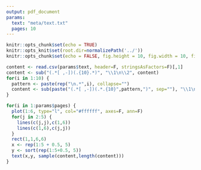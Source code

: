 ```yaml
---
output: pdf_document
params:
  text: "meta/text.txt"
  pages: 10
---
```


```r
knitr::opts_chunk$set(echo = TRUE)
knitr::opts_knit$set(root.dir=normalizePath('../'))
knitr::opts_chunk$set(echo = FALSE, fig.height = 10, fig.width = 10, fig.align = 'center', fig.pos = 'H')
```

```r
content <- read.csv(params$text, header=F, stringsAsFactors=F)[,1]
content <- sub("(.*[ ,-])(.{10}.*)", "\\1\n\\2", content)
for(i in 1:10) {
  pattern <- paste(rep("\n.*",i), collapse="")
  content <- sub(paste("(.*[ ,-])(.*.{10}",pattern,")", sep=""), "\\1\n\\2", content)
}

```


```r
for(i in 1:params$pages) {
  plot(1:6, type="l", col="#ffffff", axes=F, ann=F)
  for(j in 2:5) {
    lines(c(j,j),c(1,6))
    lines(c(1,6),c(j,j))
  }
  rect(1,1,6,6)
  x <- rep(1:5 + 0.5, 5)
  y <- sort(rep(1:5+0.5, 5))
  text(x,y, sample(content,length(content)))
}
```
